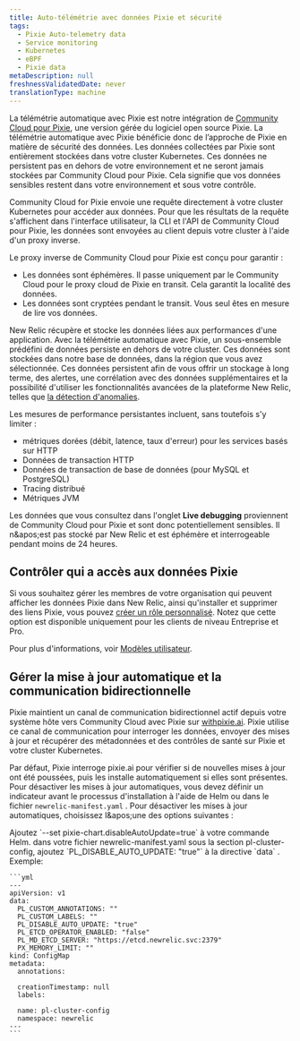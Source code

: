 ```yaml
---
title: Auto-télémétrie avec données Pixie et sécurité
tags:
  - Pixie Auto-telemetry data
  - Service monitoring
  - Kubernetes
  - eBPF
  - Pixie data
metaDescription: null
freshnessValidatedDate: never
translationType: machine
---
```


La télémétrie automatique avec Pixie est notre intégration de [Community Cloud pour Pixie](https://docs.px.dev/installing-pixie/install-guides/community-cloud-for-pixie/), une version gérée du logiciel open source Pixie. La télémétrie automatique avec Pixie bénéficie donc de l’approche de Pixie en matière de sécurité des données. Les données collectées par Pixie sont entièrement stockées dans votre cluster Kubernetes. Ces données ne persistent pas en dehors de votre environnement et ne seront jamais stockées par Community Cloud pour Pixie. Cela signifie que vos données sensibles restent dans votre environnement et sous votre contrôle.

Community Cloud for Pixie envoie une requête directement à votre cluster Kubernetes pour accéder aux données. Pour que les résultats de la requête s'affichent dans l'interface utilisateur, la CLI et l'API de Community Cloud pour Pixie, les données sont envoyées au client depuis votre cluster à l'aide d'un proxy inverse.

Le proxy inverse de Community Cloud pour Pixie est conçu pour garantir :

* Les données sont éphémères. Il passe uniquement par le Community Cloud pour le proxy cloud de Pixie en transit. Cela garantit la localité des données.
* Les données sont cryptées pendant le transit. Vous seul êtes en mesure de lire vos données.

New Relic récupère et stocke les données liées aux performances d'une application. Avec la télémétrie automatique avec Pixie, un sous-ensemble prédéfini de données persiste en dehors de votre cluster. Ces données sont stockées dans notre base de données, dans la région que vous avez sélectionnée. Ces données persistent afin de vous offrir un stockage à long terme, des alertes, une corrélation avec des données supplémentaires et la possibilité d'utiliser les fonctionnalités avancées de la plateforme New Relic, telles que [la détection d'anomalies](/docs/alerts-applied-intelligence/applied-intelligence/anomaly-detection/anomaly-detection-applied-intelligence/).

Les mesures de performance persistantes incluent, sans toutefois s'y limiter :

* métriques dorées (débit, latence, taux d'erreur) pour les services basés sur HTTP
* Données de transaction HTTP
* Données de transaction de base de données (pour MySQL et PostgreSQL)
* Tracing distribué
* Métriques JVM

Les données que vous consultez dans l'onglet <DNT>**Live debugging**</DNT> proviennent de Community Cloud pour Pixie et sont donc potentiellement sensibles. Il n&amp;apos;est pas stocké par New Relic et est éphémère et interrogeable pendant moins de 24 heures.

## Contrôler qui a accès aux données Pixie

Si vous souhaitez gérer les membres de votre organisation qui peuvent afficher les données Pixie dans New Relic, ainsi qu'installer et supprimer des liens Pixie, vous pouvez [créer un rôle personnalisé](/docs/accounts/accounts-billing/new-relic-one-user-management/tutorial-add-new-user-groups-roles-new-relic-one-user-model/#roles). Notez que cette option est disponible uniquement pour les clients de niveau Entreprise et Pro.

Pour plus d'informations, voir [Modèles utilisateur](/docs/accounts/original-accounts-billing/original-product-based-pricing/overview-user-models).

## Gérer la mise à jour automatique et la communication bidirectionnelle

Pixie maintient un canal de communication bidirectionnel actif depuis votre système hôte vers Community Cloud avec Pixie sur [withpixie.ai](https://work.withpixie.ai/). Pixie utilise ce canal de communication pour interroger les données, envoyer des mises à jour et récupérer des métadonnées et des contrôles de santé sur Pixie et votre cluster Kubernetes.

Par défaut, Pixie interroge pixie.ai pour vérifier si de nouvelles mises à jour ont été poussées, puis les installe automatiquement si elles sont présentes. Pour désactiver les mises à jour automatiques, vous devez définir un indicateur avant le processus d'installation à l'aide de Helm ou dans le fichier `newrelic-manifest.yaml` . Pour désactiver les mises à jour automatiques, choisissez l&amp;apos;une des options suivantes :

<CollapserGroup>
  <Collapser className="freq-link" id="" title="Option Helm">
    Ajoutez `--set pixie-chart.disableAutoUpdate=true` à votre commande Helm.
  </Collapser>

  <Collapser className="freq-link" id="" title="option newrelic-manifest.yaml">
    dans votre fichier newrelic-manifest.yaml sous la section pl-cluster-config, ajoutez `PL_DISABLE_AUTO_UPDATE: "true"` à la directive `data` . Exemple:

    ```yml
    ---
    apiVersion: v1
    data:
      PL_CUSTOM_ANNOTATIONS: ""
      PL_CUSTOM_LABELS: ""
      PL_DISABLE_AUTO_UPDATE: "true"
      PL_ETCD_OPERATOR_ENABLED: "false"
      PL_MD_ETCD_SERVER: "https://etcd.newrelic.svc:2379"
      PX_MEMORY_LIMIT: ""
    kind: ConfigMap
    metadata:
      annotations:

      creationTimestamp: null
      labels:

      name: pl-cluster-config
      namespace: newrelic
    ---
    ```
  </Collapser>
</CollapserGroup>